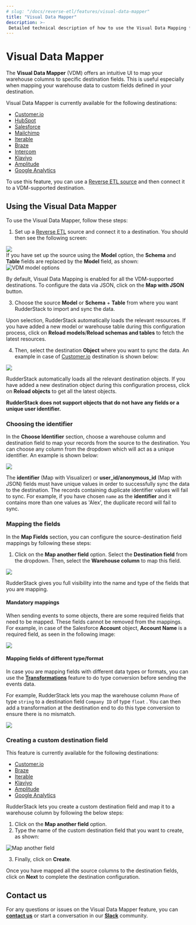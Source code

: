 ```yaml
---
# slug: "/docs/reverse-etl/features/visual-data-mapper"
title: "Visual Data Mapper"
description: >-
 Detailed technical description of how to use the Visual Data Mapping feature for Reverse ETL sources.
---
```


# Visual Data Mapper

The **Visual Data Mapper** (VDM) offers an intuitive UI to map your warehouse columns to specific destination fields. This is useful especially when mapping your warehouse data to custom fields defined in your destination.

<div class="infoBlock">

Visual Data Mapper is currently available for the following destinations:
<ul>
  <li><a href="https://rudderstack.com/docs/destinations/marketing/customer.io/">Customer.io</a></li>
  <li><a href="https://rudderstack.com/docs/destinations/crm/hubspot/">HubSpot</a></li>
  <li><a href="https://rudderstack.com/docs/destinations/crm/salesforce/">Salesforce</a></li>
  <li><a href="https://rudderstack.com/docs/destinations/marketing/mailchimp/">Mailchimp</a></li>
  <li><a href="https://rudderstack.com/docs/destinations/marketing/iterable/">Iterable</a></li>
  <li><a href="https://rudderstack.com/docs/destinations/marketing/braze/">Braze</a></li>
  <li><a href="https://rudderstack.com/docs/destinations/business-messaging/intercom/">Intercom</a></li>
  <li><a href="https://rudderstack.com/docs/destinations/marketing/klaviyo/">Klaviyo</a></li>
 <li><a href="https://rudderstack.com/docs/destinations/analytics/amplitude/">Amplitude</a></li>
 <li><a href="https://rudderstack.com/docs/destinations/analytics/google-analytics-ga/">Google Analytics</a></li>
</ul>
</div>

<div class="successBlock">

To use this feature, you can use a <a href="https://rudderstack.com/docs/reverse-etl/">Reverse ETL source</a> and then connect it to a VDM-supported destination.
</div>

## Using the Visual Data Mapper

To use the Visual Data Mapper, follow these steps:

1. Set up a [Reverse ETL](https://rudderstack.com/docs/reverse-etl/) source and connect it to a destination. You should then see the following screen:
  
<img src="../../assets/warehouse-actions-sources/vdm-object.png" />

<div class="infoBlock">
If you have set up the source using the <strong>Model</strong> option, the <strong>Schema</strong> and <strong>Table</strong> fields are replaced by the <strong>Model</strong> field, as shown:
<img src="../../assets/warehouse-actions-sources/vdm-model.png" alt="VDM model options" />
</div>

<div class="infoBlock">

By default, Visual Data Mapping is enabled for all the VDM-supported destinations. To configure the data via JSON, click on the <strong>Map with JSON</strong> button.
</div>

3. Choose the source **Model** or **Schema** + **Table** from where you want RudderStack to import and sync the data.

<div class="successBlock">

Upon selection, RudderStack automatically loads the relevant resources. If you have added a new model or warehouse table during this configuration process, click on <strong>Reload models</strong>/<strong>Reload schemas and tables</strong> to fetch the latest resources.
</div>

4. Then, select the destination **Object** where you want to sync the data. An example in case of [Customer.io](https://www.rudderstack.com/docs/stream-sources/customerio/#customerio) destination is shown below:

<img src="../../assets/warehouse-actions-sources/vdm-2.png" />

<div class="successBlock">

RudderStack automatically loads all the relevant destination objects. If you have added a new destination object during this configuration process, click on <strong>Reload objects</strong> to get all the latest objects.
</div>

<div class="dangerBlock">

<strong>RudderStack does not support objects that do not have any fields or a unique user identifier.</strong>
</div>

### Choosing the identifier

In the **Choose Identifier** section, choose a warehouse column and destination field to map your records from the source to the destination. You can choose any column from the dropdown which will act as a unique identifier. An example is shown below:

<img src="../../assets/warehouse-actions-sources/vdm-3.png" />

<div class="infoBlock">

The <strong>identifier</strong> (Map with Visualizer) or <strong>user_id/anonymous_id</strong> (Map with JSON) fields must have unique values in order to successfully sync the data to the destination. The records containing duplicate identifier values will fail to sync. For example, if you have chosen <code class="inline-code">name</code> as the <strong>identifier</strong> and it contains more than one values as 'Alex', the duplicate record will fail to sync.
</div>

### Mapping the fields

In the **Map Fields** section, you can configure the source-destination field mappings by following these steps:

1. Click on the **Map another field** option. Select the **Destination field** from the dropdown. Then, select the **Warehouse column** to map this field.

<img src="../../assets/warehouse-actions-sources/vdm-4.png" />

<div class="successBlock">

RudderStack gives you full visibility into the name and type of the fields that you are mapping. 
</div>

#### Mandatory mappings

When sending events to some objects, there are some required fields that need to be mapped. These fields cannot be removed from the mappings. For example, in case of the Salesforce **Account** object, **Account Name** is a required field, as seen in the following image:

<img src="../../assets/warehouse-actions-sources/vdm-5.png" />

#### Mapping fields of different type/format

In case you are mapping fields with different data types or formats, you can use the [**Transformations**](https://rudderstack.com/docs/transformations/) feature to do type conversion before sending the events data. 

For example, RudderStack lets you map the warehouse column `Phone` of type `string` to a destination field `Company ID` of type `float` . You can then add a transformation at the destination end to do this type conversion to ensure there is no mismatch.

<img src="../../assets/warehouse-actions-sources/vdm-6.png" />

### Creating a custom destination field

<div class="warningBlock">
 
This feature is currently available for the following  destinations:
<ul>
  <li><a href="https://rudderstack.com/docs/destinations/marketing/customer.io/">Customer.io</a></li>
  <li><a href="https://rudderstack.com/docs/destinations/marketing/braze/">Braze</a></li>
  <li><a href="https://rudderstack.com/docs/destinations/marketing/iterable/">Iterable</a></li>
  <li><a href="https://rudderstack.com/docs/destinations/marketing/klaviyo/">Klaviyo</a></li>
 <li><a href="https://rudderstack.com/docs/destinations/analytics/amplitude/">Amplitude</a></li>
 <li><a href="https://rudderstack.com/docs/destinations/analytics/google-analytics-ga/">Google Analytics</a></li>
</ul>
</div>

RudderStack lets you create a custom destination field and map it to a warehouse column by following the below steps:

1. Click on the **Map another field** option. 
2. Type the name of the custom destination field that you want to create, as shown:

<img src="../../assets/warehouse-actions-sources/vdm-7.png" alt="Map another field" />

3. Finally, click on **Create**.

Once you have mapped all the source columns to the destination fields, click on **Next** to complete the destination configuration.

## Contact us

For any questions or issues on the Visual Data Mapper feature, you can [**contact us**](mailto:%20docs@rudderstack.com) or start a conversation in our [**Slack**](https://rudderstack.com/join-rudderstack-slack-community) community.

